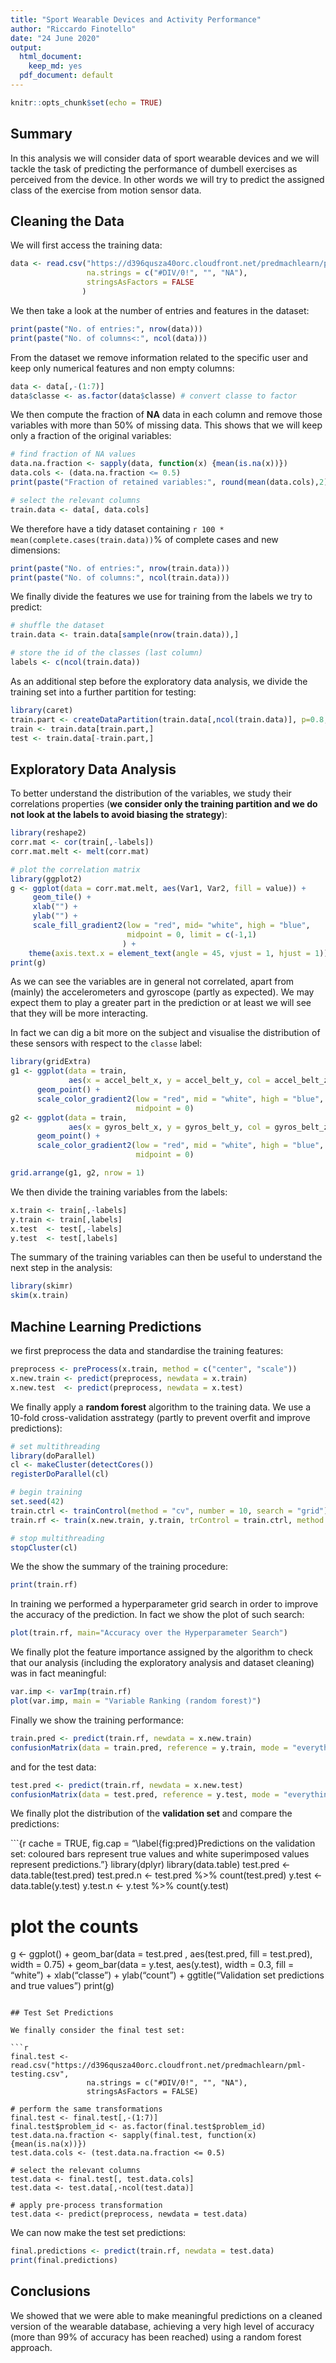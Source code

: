 ```yaml
---
title: "Sport Wearable Devices and Activity Performance"
author: "Riccardo Finotello"
date: "24 June 2020"
output:
  html_document:
    keep_md: yes
  pdf_document: default
---
```


```r
knitr::opts_chunk$set(echo = TRUE)
```

## Summary

In this analysis we will consider data of sport wearable devices and we will
tackle the task of predicting the performance of dumbell exercises as perceived
from the device. In other words we will try to predict the assigned class of the
exercise from motion sensor data.

## Cleaning the Data

We will first access the training data:

```r
data <- read.csv("https://d396qusza40orc.cloudfront.net/predmachlearn/pml-training.csv",
                 na.strings = c("#DIV/0!", "", "NA"),
                 stringsAsFactors = FALSE
                )
```

We then take a look at the number of entries and features in the dataset:

```r
print(paste("No. of entries:", nrow(data)))
print(paste("No. of columns<:", ncol(data)))
```

From the dataset we remove information related to the specific user and keep
only numerical features and non empty columns:

```r
data <- data[,-(1:7)]
data$classe <- as.factor(data$classe) # convert classe to factor
```

We then compute the fraction of **NA** data in each column and remove those
variables with more than 50% of missing data. This shows that we will keep only
a fraction of the original variables:

```r
# find fraction of NA values
data.na.fraction <- sapply(data, function(x) {mean(is.na(x))})
data.cols <- (data.na.fraction <= 0.5)
print(paste("Fraction of retained variables:", round(mean(data.cols),2)))

# select the relevant columns
train.data <- data[, data.cols]
```
We therefore have a tidy dataset containing
`r 100 * mean(complete.cases(train.data))`% of complete cases and new dimensions:

```r
print(paste("No. of entries:", nrow(train.data)))
print(paste("No. of columns:", ncol(train.data)))
```

We finally divide the features we use for training from the labels we try to
predict:

```r
# shuffle the dataset
train.data <- train.data[sample(nrow(train.data)),]

# store the id of the classes (last column)
labels <- c(ncol(train.data))
```

As an additional step before the exploratory data analysis, we divide the
training set into a further partition for testing:

```r
library(caret)
train.part <- createDataPartition(train.data[,ncol(train.data)], p=0.8, list=FALSE)
train <- train.data[train.part,]
test <- train.data[-train.part,]
```

## Exploratory Data Analysis

To better understand the distribution of the variables, we study their
correlations properties (**we consider only the training partition and we do not
look at the labels to avoid biasing the strategy**):

```r
library(reshape2)
corr.mat <- cor(train[,-labels])
corr.mat.melt <- melt(corr.mat)

# plot the correlation matrix
library(ggplot2)
g <- ggplot(data = corr.mat.melt, aes(Var1, Var2, fill = value)) +
     geom_tile() +
     xlab("") +
     ylab("") +
     scale_fill_gradient2(low = "red", mid= "white", high = "blue",
                          midpoint = 0, limit = c(-1,1)
                         ) +
    theme(axis.text.x = element_text(angle = 45, vjust = 1, hjust = 1))
print(g)
```

As we can see the variables are in general not correlated, apart from (mainly)
the accelerometers and gyroscope (partly as expected). We may expect them to
play a greater part in the prediction or at least we will see that they will be
more interacting.

In fact we can dig a bit more on the subject and visualise the distribution of
these sensors with respect to the `classe` label:

```r
library(gridExtra)
g1 <- ggplot(data = train,
             aes(x = accel_belt_x, y = accel_belt_y, col = accel_belt_z)) +
      geom_point() +
      scale_color_gradient2(low = "red", mid = "white", high = "blue",
                            midpoint = 0)
g2 <- ggplot(data = train,
             aes(x = gyros_belt_x, y = gyros_belt_y, col = gyros_belt_z)) +
      geom_point() +
      scale_color_gradient2(low = "red", mid = "white", high = "blue",
                            midpoint = 0)

grid.arrange(g1, g2, nrow = 1)
```

We then divide the training variables from the labels:

```r
x.train <- train[,-labels]
y.train <- train[,labels]
x.test  <- test[,-labels]
y.test  <- test[,labels]
```

The summary of the training variables can then be useful to understand the next
step in the analysis:

```r
library(skimr)
skim(x.train)
```

## Machine Learning Predictions

we first preprocess the data and standardise the training features:

```r
preprocess <- preProcess(x.train, method = c("center", "scale"))
x.new.train <- predict(preprocess, newdata = x.train)
x.new.test  <- predict(preprocess, newdata = x.test)
```

We finally apply a **random forest** algorithm to the training data. We use a
10-fold cross-validation asstrategy (partly to prevent overfit and improve
predictions):

```r
# set multithreading
library(doParallel)
cl <- makeCluster(detectCores())
registerDoParallel(cl)

# begin training
set.seed(42)
train.ctrl <- trainControl(method = "cv", number = 10, search = "grid")
train.rf <- train(x.new.train, y.train, trControl = train.ctrl, method = "rf")

# stop multithreading
stopCluster(cl)
```

We the show the summary of the training procedure:
```r
print(train.rf)
```

In training we performed a hyperparameter grid search in order to improve the
accuracy of the prediction. In fact we show the plot of such search:

```r
plot(train.rf, main="Accuracy over the Hyperparameter Search")
```

We finally plot the feature importance assigned by the algorithm to check that
our analysis (including the exploratory analysis and dataset cleaning) was in
fact meaningful:

```r
var.imp <- varImp(train.rf)
plot(var.imp, main = "Variable Ranking (random forest)")
```

Finally we show the training performance:

```r
train.pred <- predict(train.rf, newdata = x.new.train)
confusionMatrix(data = train.pred, reference = y.train, mode = "everything")
```

and for the test data:

```r
test.pred <- predict(train.rf, newdata = x.new.test)
confusionMatrix(data = test.pred, reference = y.test, mode = "everything")
```

We finally plot the distribution of the **validation set** and compare the
predictions:

```{r cache = TRUE, fig.cap = "\\label{fig:pred}Predictions on the validation set: coloured bars represent true values and white superimposed values represent predictions."}
library(dplyr)
library(data.table)
test.pred <- data.table(test.pred)
test.pred.n <- test.pred %>% count(test.pred)
y.test <- data.table(y.test)
y.test.n <- y.test %>% count(y.test)

# plot the counts
g <- ggplot() +
     geom_bar(data = test.pred , aes(test.pred, fill = test.pred), width = 0.75) +
     geom_bar(data = y.test, aes(y.test), width = 0.3, fill = "white") +
     xlab("classe") +
     ylab("count") +
     ggtitle("Validation set predictions and true values")
print(g)
```

## Test Set Predictions

We finally consider the final test set:

```r
final.test <- read.csv("https://d396qusza40orc.cloudfront.net/predmachlearn/pml-testing.csv",
                 na.strings = c("#DIV/0!", "", "NA"),
                 stringsAsFactors = FALSE)

# perform the same transformations
final.test <- final.test[,-(1:7)]
final.test$problem_id <- as.factor(final.test$problem_id)
test.data.na.fraction <- sapply(final.test, function(x) {mean(is.na(x))})
test.data.cols <- (test.data.na.fraction <= 0.5)

# select the relevant columns
test.data <- final.test[, test.data.cols]
test.data <- test.data[,-ncol(test.data)]

# apply pre-process transformation
test.data <- predict(preprocess, newdata = test.data)
```

We can now make the test set predictions:

```r
final.predictions <- predict(train.rf, newdata = test.data)
print(final.predictions)
```

## Conclusions

We showed that we were able to make meaningful predictions on a cleaned version
of the wearable database, achieving a very high level of accuracy (more than 99%
of accuracy has been reached) using a random forest approach.
